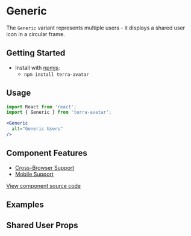 


<Badge />

# Generic

The `Generic` variant represents multiple users - it displays a shared user icon in a circular frame.

## Getting Started

- Install with [npmjs](https://www.npmjs.com):
  - `npm install terra-avatar`

## Usage

```jsx
import React from 'react';
import { Generic } from 'terra-avatar';

<Generic
  alt="Generic Users"
/>
```

## Component Features

 * [Cross-Browser Support](https://engineering.cerner.com/terra-ui/contributing/terra-ui/component-standards#cross-browser-support)
 * [Mobile Support](https://engineering.cerner.com/terra-ui/contributing/terra-ui/component-standards#mobile-support)

[View component source code](https://github.com/cerner/terra-core/tree/master/packages/terra-avatar)

## Examples
<GenericAvatarVariants title="Generic Avatar - Icons" />

## Shared User Props
<GenericPropsTable />
